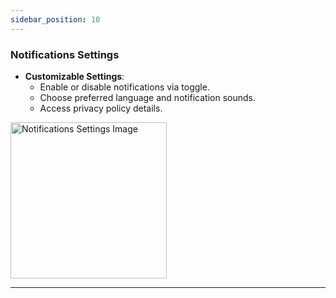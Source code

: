 ```yaml
---
sidebar_position: 10
---
```



### Notifications Settings

- **Customizable Settings**:  
  - Enable or disable notifications via toggle.  
  - Choose preferred language and notification sounds.  
  - Access privacy policy details.  

<img src="/assets/guide-images/Notification.png" alt="Notifications Settings Image" width="250" />


---
